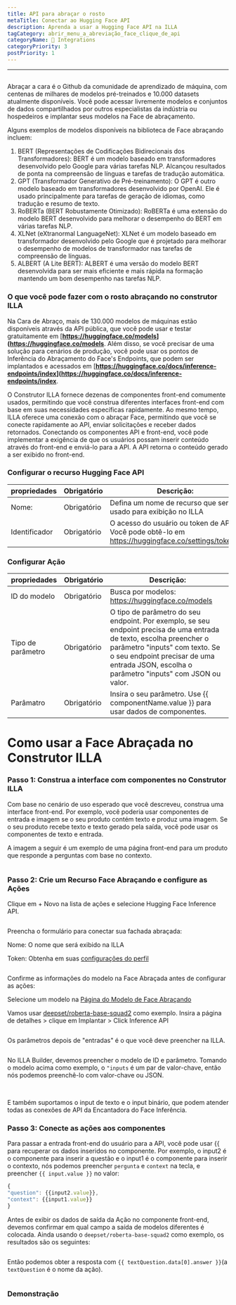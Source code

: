 ```yaml
---
title: API para abraçar o rosto
metaTitle: Conectar ao Hugging Face API
description: Aprenda a usar a Hugging Face API na ILLA
tagCategory: abrir_menu_a_abreviação_face_clique_de_api
categoryName: 🔨 Integrations
categoryPriority: 3
postPriority: 1
---
```


* * *

## <Heading hidden>Abringing Face API</Heading>

Abraçar a cara é o Github da comunidade de aprendizado de máquina, com centenas de milhares de modelos pré-treinados e 10.000 datasets atualmente disponíveis. Você pode acessar livremente modelos e conjuntos de dados compartilhados por outros especialistas da indústria ou hospedeiros e implantar seus modelos na Face de abraçamento.

Alguns exemplos de modelos disponíveis na biblioteca de Face abraçando incluem:

1.  BERT (Representações de Codificações Bidirecionais dos Transformadores): BERT é um modelo baseado em transformadores desenvolvido pelo Google para várias tarefas NLP. Alcançou resultados de ponta na compreensão de línguas e tarefas de tradução automática.
2.  GPT (Transformador Generativo de Pré-treinamento): O GPT é outro modelo baseado em transformadores desenvolvido por OpenAI. Ele é usado principalmente para tarefas de geração de idiomas, como tradução e resumo de texto.
3.  RoBERTa (BERT Robustamente Otimizado): RoBERTa é uma extensão do modelo BERT desenvolvido para melhorar o desempenho do BERT em várias tarefas NLP.
4.  XLNet (eXtranormal LanguageNet): XLNet é um modelo baseado em transformador desenvolvido pelo Google que é projetado para melhorar o desempenho de modelos de transformador nas tarefas de compreensão de línguas.
5.  ALBERT (A Lite BERT): ALBERT é uma versão do modelo BERT desenvolvida para ser mais eficiente e mais rápida na formação mantendo um bom desempenho nas tarefas NLP.

### O que você pode fazer com o rosto abraçando no construtor ILLA

Na Cara de Abraço, mais de 130.000 modelos de máquinas estão disponíveis através da API pública, que você pode usar e testar gratuitamente em \[**<https://huggingface.co/models>](<https://huggingface.co/models>**. Além disso, se você precisar de uma solução para cenários de produção, você pode usar os pontos de Inferência do Abraçamento do Face's Endpoints, que podem ser implantados e acessados em \[**<https://huggingface.co/docs/inference-endpoints/index>](<https://huggingface.co/docs/inference-endpoints/index>**.

O Construtor ILLA fornece dezenas de componentes front-end comumente usados, permitindo que você construa diferentes interfaces front-end com base em suas necessidades específicas rapidamente. Ao mesmo tempo, ILLA oferece uma conexão com o abraçar Face, permitindo que você se conecte rapidamente ao API, enviar solicitações e receber dados retornados. Conectando os componentes API e front-end, você pode implementar a exigência de que os usuários possam inserir conteúdo através do front-end e enviá-lo para a API. A API retorna o conteúdo gerado a ser exibido no front-end.

### Configurar o recurso Hugging Face API

| propriedades  | Obrigatório | Descrição:                                                                                         |
| ------------- | ----------- | -------------------------------------------------------------------------------------------------- |
| Nome:         | Obrigatório | Defina um nome de recurso que será usado para exibição no ILLA                                     |
| Identificador | Obrigatório | O acesso do usuário ou token de API. Você pode obtê-lo em https://huggingface.co/settings/tokens.  |

### Configurar Ação

| propriedades      | Obrigatório | Descrição:                                                                                                                                                                                                                                           |
| ----------------- | ----------- | ---------------------------------------------------------------------------------------------------------------------------------------------------------------------------------------------------------------------------------------------------- |
| ID do modelo      | Obrigatório | Busca por modelos: https://huggingface.co/models                                                                                                                                                                                                     |
| Tipo de parâmetro | Obrigatório | O tipo de parâmetro do seu endpoint. Por exemplo, se seu endpoint precisa de uma entrada de texto, escolha preencher o parâmetro "inputs" com texto. Se o seu endpoint precisar de uma entrada JSON, escolha o parâmetro "inputs" com JSON ou valor. |
| Parâmatro         | Obrigatório | Insira o seu parâmetro. Use {{ componentName.value }} para usar dados de componentes.                                                                                                                                                                |

# Como usar a Face Abraçada no Construtor ILLA

### Passo 1: Construa a interface com componentes no Construtor ILLA

Com base no cenário de uso esperado que você descreveu, construa uma interface front-end. Por exemplo, você poderia usar componentes de entrada e imagem se o seu produto contém texto e produz uma imagem. Se o seu produto recebe texto e texto gerado pela saída, você pode usar os componentes de texto e entrada.

A imagem a seguir é um exemplo de uma página front-end para um produto que responde a perguntas com base no contexto.

<img src='https://cdn.illacloud.com/official-website/img/docs/connect/hfapi1.png' alt="" />

### Passo 2: Crie um Recurso Face Abraçando e configure as Ações

Clique em + Novo na lista de ações e selecione Hugging Face Inference API.

<img src='https://cdn.illacloud.com/official-website/img/docs/connect/hfapi2.png' alt="" />

Preencha o formulário para conectar sua fachada abraçada:

Nome: O nome que será exibido na ILLA

Token: Obtenha em suas [configurações do perfil]([https://huggingface.co/settings/tokens](https://huggingface.co/settings/tokens))

<img src='https://cdn.illacloud.com/official-website/img/docs/connect/hfapi3.png' alt="" />

Confirme as informações do modelo na Face Abraçada antes de configurar as ações:

Selecione um modelo na [Página do Modelo de Face Abraçando]([https://huggingface.co/models](https://huggingface.co/models))

Vamos usar [deepset/roberta-base-squad2]([https://huggingface.co/deepset/roberta-base-squad2](https://huggingface.co/deepset/roberta-base-squad2)) como exemplo. Insira a página de detalhes > clique em Implantar > Click Inference API

<img src='https://cdn.illacloud.com/official-website/img/docs/connect/hfapi4.png' alt="" />

Os parâmetros depois de "entradas" é o que você deve preencher na ILLA. 

<img src='https://cdn.illacloud.com/official-website/img/docs/connect/hfapi5.png' alt="" />

No ILLA Builder, devemos preencher o modelo de ID e parâmetro. Tomando o modelo acima como exemplo, o `"inputs` é um par de valor-chave, então nós podemos preenchê-lo com valor-chave ou JSON. 

<img src='https://cdn.illacloud.com/official-website/img/docs/connect/hfapi6.png' alt="" />

<img src='https://cdn.illacloud.com/official-website/img/docs/connect/hfapi7.png' alt="" />

E também suportamos o input de texto e o input binário, que podem atender todas as conexões de API da Encantadora do Face Inferência.

### Passo 3: Conecte as ações aos componentes

Para passar a entrada front-end do usuário para a API, você pode usar {{ para recuperar os dados inseridos no componente. Por exemplo, o input2 é o componente para inserir a questão e o input1 é o componente para inserir o contexto, nós podemos preencher `pergunta` e `context` na tecla, e preencher `{{ input.value }}` no valor:

```jsx
{
"question": {{input2.value}},
"context": {{input1.value}}
}
```

Antes de exibir os dados de saída da Ação no componente front-end, devemos confirmar em qual campo a saída de modelos diferentes é colocada. Ainda usando o `deepset/roberta-base-squad2` como exemplo, os resultados são os seguintes:

<img src='https://cdn.illacloud.com/official-website/img/docs/connect/hfapi8.png' alt="" />

Então podemos obter a resposta com `{{ textQuestion.data[0].answer }}`(a `textQuestion` é o nome da ação). 

<img src='https://cdn.illacloud.com/official-website/img/docs/connect/hfapi9.png' alt="" />

### Demonstração

<img src='https://cdn.illacloud.com/official-website/img/docs/connect/hfapi10.gif' alt="" />

<img src='https://cdn.illacloud.com/official-website/img/docs/connect/hfapi11.gif' alt="" />
